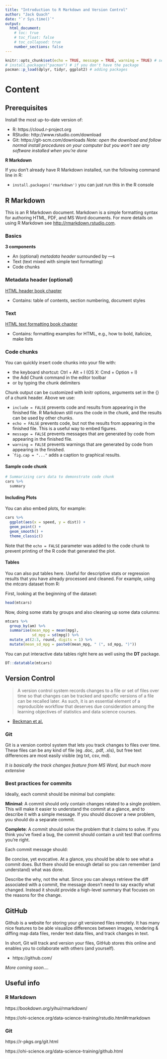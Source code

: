 ```yaml
---
title: "Introduction to R Markdown and Version Control"
author: "Jack Quach"
date: "`r Sys.time()`"
output: 
  html_document:
    # toc: true
    # toc_float: false
    # toc_collapsed: true
    number_sections: false
---
```


```r
knitr::opts_chunk$set(echo = TRUE, message = TRUE, warning = TRUE) # set knit options here
# install.packages("pacman") # if you don't have the package
pacman::p_load(dplyr, tidyr, ggplot2) # adding packages
```

# Content {.tabset}

## Prerequisites 

Install the most up-to-date version of:

- R: https://cloud.r-project.org
- RStudio: http://www.rstudio.com/download
- Git: https://git-scm.com/downloads *Note: open the download and follow normal install procedures on your computer but you won’t see any software installed when you’re done*

**R Markdown**

If you don't already have R Markdown installed, run the following command line in R:

- ```install.packages('rmarkdown')``` you can just run this in the R console

## R Markdown

This is an R Markdown document. Markdown is a simple formatting syntax for authoring HTML, PDF, and MS Word documents. For more details on using R Markdown see <http://rmarkdown.rstudio.com>.

### Basics 

**3 components**

- An (optional)  *metadata header* surrounded by ---s
- Text (text mixed with simple text formatting)
- Code chunks

### Metadata header (optional)

[HTML header book chapter](https://bookdown.org/yihui/rmarkdown/html-document.html)

- Contains: table of contents, section numbering, document styles

### Text 

[HTML text formatting book chapter](https://bookdown.org/yihui/rmarkdown/html-document.html)

- Contains: formatting examples for HTML, e.g., how to bold, italicize, make lists 

### Code chunks

You can quickly insert code chunks into your file with:

- the keyboard shortcut: Ctrl + Alt + I (OS X: Cmd + Option + I)
- the Add Chunk  command in the editor toolbar
- or by typing the chunk delimiters

Chunk output can be customized with knitr options, arguments set in the {} of a chunk header. Above we use:

- ```include = FALSE``` prevents code and results from appearing in the finished file. R Markdown still runs the code in the chunk, and the results can be used by other chunks.
- ```echo = FALSE``` prevents code, but not the results from appearing in the finished file. This is a useful way to embed figures.
- ```message = FALSE``` prevents messages that are generated by code from appearing in the finished file.
- ```warning = FALSE``` prevents warnings that are generated by code from appearing in the finished.
- ````fig.cap = "..."``` adds a caption to graphical results.

#### Sample code chunk

```r
# Summarizing cars data to demonstrate code chunk
cars %>% 
  summary
```

#### Including Plots

You can also embed plots, for example:

```r
cars %>% 
  ggplot(aes(x = speed, y = dist)) +
  geom_point() + 
  geom_smooth() +
  theme_classic()
```

Note that the `echo = FALSE` parameter was added to the code chunk to prevent printing of the R code that generated the plot.

#### Tables

You can also put tables here. Useful for descriptive stats or regression results that you have already processed and cleaned. For example, using the *mtcars* dataset from R:

First, looking at the beginning of the dataset:

```r
head(mtcars)
```

Now, doing some stats by groups and also cleaning up some data columns:

```r
mtcars %>% 
  group_by(am) %>% 
  summarise(mean_mpg = mean(mpg),
            sd_mpg = sd(mpg)) %>% 
  mutate_at(2:3, round, digits = 1) %>% 
  mutate(mean_sd_mpg = paste0(mean_mpg, " (", sd_mpg, ")"))
```

You can put interactive data tables right here as well using the **DT** package.

```r
DT::datatable(mtcars)
```

## Version Control

> A version control system records changes to a file or set of files over time so that changes can be tracked and specific versions of a file can be recalled later. As such, it is an essential element of a reproducible workflow that deserves due consideration among the learning objectives of statistics and data science courses.

- [Beckman et al.](https://arxiv.org/abs/2001.01988)

### Git 

Git is a version control system that lets you track changes to files over time. These files can be any kind of file (eg .doc, .pdf, .xls), but free text differences are most easily visible (eg txt, csv, md).

*It is basically the track changes feature from MS Word, but much more extensive*

### Best practices for commits

Ideally, each commit should be minimal but complete:

**Minimal**: A commit should only contain changes related to a single problem. This will make it easier to understand the commit at a glance, and to describe it with a simple message. If you should discover a new problem, you should do a separate commit.

**Complete**: A commit should solve the problem that it claims to solve. If you think you’ve fixed a bug, the commit should contain a unit test that confirms you’re right.

Each commit message should:

Be concise, yet evocative. At a glance, you should be able to see what a commit does. But there should be enough detail so you can remember (and understand) what was done.

Describe the why, not the what. Since you can always retrieve the diff associated with a commit, the message doesn’t need to say exactly what changed. Instead it should provide a high-level summary that focuses on the reasons for the change.

## GitHub

Github is a website for storing your git versioned files remotely. It has many nice features to be able visualize differences between images, rendering & diffing map data files, render text data files, and track changes in text.

In short, Git will track and version your files, GitHub stores this online and enables you to collaborate with others (and yourself). 

- https://github.com/

*More coming soon....*

## Useful info

### R Markdown

https://bookdown.org/yihui/rmarkdown/

https://ohi-science.org/data-science-training/rstudio.html#rmarkdown

### Git

https://r-pkgs.org/git.html

https://ohi-science.org/data-science-training/github.html





